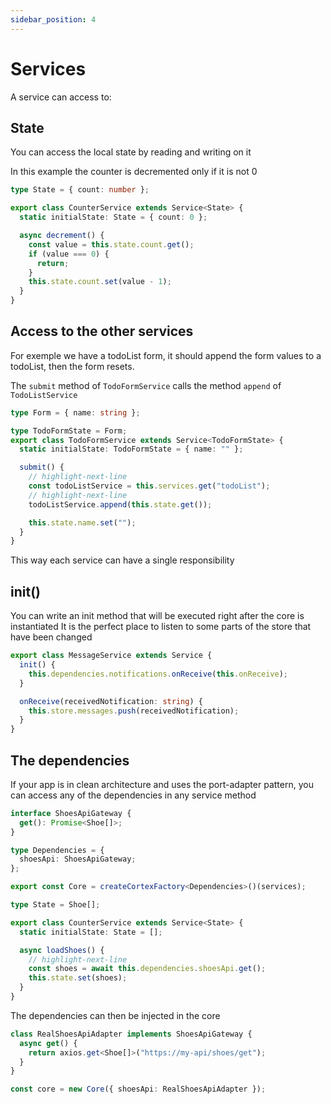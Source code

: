 ```yaml
---
sidebar_position: 4
---
```


# Services

A service can access to:

## State

You can access the local state by reading and writing on it

In this example the counter is decremented only if it is not 0

```ts
type State = { count: number };

export class CounterService extends Service<State> {
  static initialState: State = { count: 0 };

  async decrement() {
    const value = this.state.count.get();
    if (value === 0) {
      return;
    }
    this.state.count.set(value - 1);
  }
}
```

## Access to the other services

For exemple we have a todoList form, it should append the form values to a todoList,
then the form resets.

The `submit` method of `TodoFormService` calls the method `append` of `TodoListService`

```ts
type Form = { name: string };

type TodoFormState = Form;
export class TodoFormService extends Service<TodoFormState> {
  static initialState: TodoFormState = { name: "" };

  submit() {
    // highlight-next-line
    const todoListService = this.services.get("todoList");
    // highlight-next-line
    todoListService.append(this.state.get());

    this.state.name.set("");
  }
}
```

This way each service can have a single responsibility

## init()

You can write an init method that will be executed right after the core is instantiated
It is the perfect place to listen to some parts of the store that have been changed

```ts
export class MessageService extends Service {
  init() {
    this.dependencies.notifications.onReceive(this.onReceive);
  }

  onReceive(receivedNotification: string) {
    this.store.messages.push(receivedNotification);
  }
}
```

## The dependencies

If your app is in clean architecture and uses the port-adapter pattern, you can access any of the dependencies in any service method

```ts
interface ShoesApiGateway {
  get(): Promise<Shoe[]>;
}

type Dependencies = {
  shoesApi: ShoesApiGateway;
};

export const Core = createCortexFactory<Dependencies>()(services);
```

```ts
type State = Shoe[];

export class CounterService extends Service<State> {
  static initialState: State = [];

  async loadShoes() {
    // highlight-next-line
    const shoes = await this.dependencies.shoesApi.get();
    this.state.set(shoes);
  }
}
```

The dependencies can then be injected in the core

```ts
class RealShoesApiAdapter implements ShoesApiGateway {
  async get() {
    return axios.get<Shoe[]>("https://my-api/shoes/get");
  }
}

const core = new Core({ shoesApi: RealShoesApiAdapter });
```

